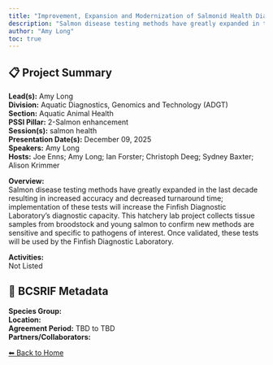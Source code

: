```yaml
---
title: "Improvement, Expansion and Modernization of Salmonid Health Diagnostic Services For Optimizing Salmonid Hatchery Health Management."
description: "Salmon disease testing methods have greatly expanded in the last decade resulting in increased accuracy and decreased turnaround time; implementation of these tests will increase the Finfish Diagnostic Laboratory’s diagnostic capacity. This hatchery lab project collects tissue samples from broodstock and young salmon to confirm new methods are sensitive and specific to pathogens of interest. Once validated, these tests will be used by the Finfish Diagnostic Laboratory.  "
author: "Amy Long"
toc: true
---
```


## 📋 Project Summary

**Lead(s):** Amy Long  
**Division:** Aquatic Diagnostics, Genomics and Technology (ADGT)  
**Section:** Aquatic Animal Health  
**PSSI Pillar:** 2-Salmon enhancement  
**Session(s):** salmon health  
**Presentation Date(s):** December 09, 2025  
**Speakers:** Amy Long  
**Hosts:** Joe Enns; Amy Long; Ian Forster; Christoph Deeg; Sydney Baxter; Alison Krimmer  

**Overview:**  
Salmon disease testing methods have greatly expanded in the last decade resulting in increased accuracy and decreased turnaround time; implementation of these tests will increase the Finfish Diagnostic Laboratory’s diagnostic capacity. This hatchery lab project collects tissue samples from broodstock and young salmon to confirm new methods are sensitive and specific to pathogens of interest. Once validated, these tests will be used by the Finfish Diagnostic Laboratory.     

**Activities:**  
Not Listed

## 🧬 BCSRIF Metadata

**Species Group:**   
**Location:**   
**Agreement Period:** TBD to TBD  
**Partners/Collaborators:**   

[⬅ Back to Home](../index.qmd)

